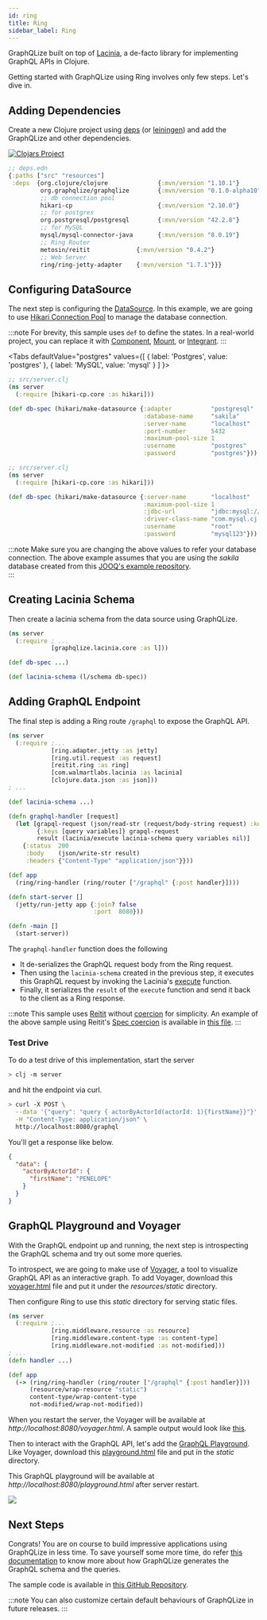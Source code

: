 ```yaml
---
id: ring
title: Ring
sidebar_label: Ring
---
```

GraphQLize built on top of [Lacinia](https://lacinia.readthedocs.io/en/latest/), a de-facto library for implementing GraphQL APIs in Clojure.

Getting started with GraphQLize using Ring involves only few steps. Let's dive in.

## Adding Dependencies

Create a new Clojure project using [deps](https://github.com/seancorfield/clj-new) (or [leiningen](https://leiningen.org/)) and add the GraphQLize and other dependencies.

[![Clojars Project](https://img.shields.io/clojars/v/org.graphqlize/graphqlize.svg)](https://clojars.org/org.graphqlize/graphqlize)

```clj {4}
;; deps.edn
{:paths ["src" "resources"]
 :deps  {org.clojure/clojure              {:mvn/version "1.10.1"}
         org.graphqlize/graphqlize        {:mvn/version "0.1.0-alpha10"}
         ;; db connection pool
         hikari-cp                        {:mvn/version "2.10.0"}
         ;; for postgres
         org.postgresql/postgresql        {:mvn/version "42.2.8"}
         ;; for MySQL
         mysql/mysql-connector-java       {:mvn/version "8.0.19"}
         ;; Ring Router
         metosin/reitit             {:mvn/version "0.4.2"}
         ;; Web Server
         ring/ring-jetty-adapter    {:mvn/version "1.7.1"}}}
```

## Configuring DataSource

The next step is configuring the [DataSource](https://docs.oracle.com/javase/7/docs/api/javax/sql/DataSource.html). In this example, we are going to use [Hikari Connection Pool](https://github.com/brettwooldridge/HikariCP) to manage the database connection.

:::note
For brevity, this sample uses `def` to define the states. In a real-world project, you can replace it with [Component](https://github.com/stuartsierra/component), [Mount](https://github.com/tolitius/mount), or [Integrant](https://github.com/weavejester/integrant).
:::



<Tabs
  defaultValue="postgres"
  values={[
    { label: 'Postgres', value: 'postgres' },
    { label: 'MySQL', value: 'mysql' }
  ]
}>
<TabItem value="postgres">

```clojure
;; src/server.clj
(ns server
  (:require [hikari-cp.core :as hikari]))

(def db-spec (hikari/make-datasource {:adapter           "postgresql"
                                      :database-name     "sakila"
                                      :server-name       "localhost"
                                      :port-number       5432
                                      :maximum-pool-size 1
                                      :username          "postgres"
                                      :password          "postgres"}))
```

</TabItem>
<TabItem value="mysql">

```clojure
;; src/server.clj
(ns server
  (:require [hikari-cp.core :as hikari]))

(def db-spec (hikari/make-datasource {:server-name       "localhost"
                                      :maximum-pool-size 1
                                      :jdbc-url          "jdbc:mysql://localhost:3306/sakila"
                                      :driver-class-name "com.mysql.cj.jdbc.MysqlDataSource"
                                      :username          "root"
                                      :password          "mysql123"}))
```

</TabItem>
</Tabs>

:::note
Make sure you are changing the above values to refer your database connection. The above example assumes that you are using the _sakila_ database created from this [JOOQ's example repository](https://github.com/jOOQ/jOOQ/tree/master/jOOQ-examples/Sakila).  
:::

## Creating Lacinia Schema

Then create a lacinia schema from the data source using GraphQLize.  


```clojure {3,7}
(ns server
  (:require ; ...
            [graphqlize.lacinia.core :as l]))

(def db-spec ...)

(def lacinia-schema (l/schema db-spec))
```

## Adding GraphQL Endpoint

The final step is adding a Ring route `/graphql` to expose the GraphQL API. 

```clojure {12,15,17}
(ns server
  (:require ;...
            [ring.adapter.jetty :as jetty]
            [ring.util.request :as request]
            [reitit.ring :as ring]
            [com.walmartlabs.lacinia :as lacinia]
            [clojure.data.json :as json]))
; ...

(def lacinia-schema ...)

(defn graphql-handler [request]
  (let [grapql-request (json/read-str (request/body-string request) :key-fn keyword)
        {:keys [query variables]} grapql-request
        result (lacinia/execute lacinia-schema query variables nil)]
    {:status  200
     :body    (json/write-str result)
     :headers {"Content-Type" "application/json"}}))

(def app
  (ring/ring-handler (ring/router ["/graphql" {:post handler}])))

(defn start-server []
  (jetty/run-jetty app {:join? false
                        :port  8080}))

(defn -main []
  (start-server))
```

The `graphql-handler` function does the following

* It de-serializes the GraphQL request body from the Ring request.
* Then using the `lacinia-schema` created in the previous step, it executes this GraphQL request by invoking the Lacinia's [execute](https://walmartlabs.github.io/apidocs/lacinia/com.walmartlabs.lacinia.html#var-execute) function.
* Finally, it serializes the `result` of the `execute` function and send it back to the client as a Ring response.

:::note
This sample uses [Reitit](https://github.com/metosin/reitit) without [coercion](https://metosin.github.io/reitit/coercion/coercion.html) for simplicity. An example of the above sample using Reitit's [Spec coercion](https://metosin.github.io/reitit/coercion/clojure_spec_coercion.html) is available in [this file](https://github.com/graphqlize/graphqlize-demo/blob/master/clojure/ring/src/server_with_coercion.clj).
:::

### Test Drive

To do a test drive of this implementation, start the server

```bash
> clj -m server
```

 and hit the endpoint via curl.

```bash
> curl -X POST \
  --data '{"query": "query { actorByActorId(actorId: 1){firstName}}"}' \
  -H "Content-Type: application/json" \
  http://localhost:8080/graphql
```

You'll get a response like below.

```json
{
  "data": {
    "actorByActorId": {
      "firstName": "PENELOPE"
    }
  }
}
```

## GraphQL Playground and Voyager

With the GraphQL endpoint up and running, the next step is introspecting the GraphQL schema and try out some more queries. 

To introspect, we are going to make use of [Voyager](https://github.com/APIs-guru/graphql-voyager), a tool to visualize GraphQL API as an interactive graph. To add Voyager, download this [voyager.html](https://github.com/graphqlize/graphqlize-demo/blob/master/clojure/ring/resources/static/voyager.html) file and put it under the _resources/static_ directory.

Then configure Ring to use this _static_ directory for serving static files.

```clojure
(ns server
  (:require ;...
            [ring.middleware.resource :as resource]
            [ring.middleware.content-type :as content-type]
            [ring.middleware.not-modified :as not-modified]))
; ...
(defn handler ...)

(def app
  (-> (ring/ring-handler (ring/router ["/graphql" {:post handler}]))
      (resource/wrap-resource "static")
      content-type/wrap-content-type
      not-modified/wrap-not-modified))
```

When you restart the server, the Voyager will be available at _http://localhost:8080/voyager.html_. A sample output would look like [this](https://www.graphqlize.org/html/sakila-voyager.html).

Then to interact with the GraphQL API, let's add the [GraphQL Playground](https://github.com/prisma-labs/graphql-playground). Like Voyager, download this [playground.html](https://github.com/graphqlize/graphqlize-demo/blob/master/clojure/ring/resources/static/playground.html) file and put in the _static_ directory. 

This GraphQL playground will be available at _http://localhost:8080/playground.html_ after server restart. 

![](/img/graphql-playground.png)

## Next Steps

Congrats! You are on course to build impressive applications using GraphQLize in less time. To save yourself some more time, do refer [this documentation](/docs/graphql_schema/types-and-fields) to know more about how GraphQLize generates the GraphQL schema and the queries. 

The sample code is available in [this GitHub Repository](https://github.com/graphqlize/graphqlize-demo/tree/master/clojure/ring).

:::note
You can also customize certain default behaviours of GraphQLize in future releases.
:::